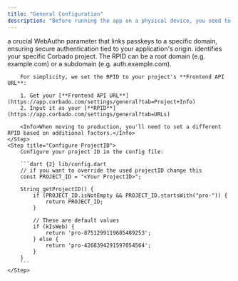```yaml
---
title: "General Configuration"
description: "Before running the app on a physical device, you need to configure two important settings"
---
```


<CardGroup>
    <Card title="RPID (Relying Party ID)">
        a crucial WebAuthn parameter that links passkeys to a specific domain, ensuring secure authentication tied to your application's origin. 
    </Card>
    <Card title="ProjectID">
        identifies your specific Corbado project.
    </Card>
</CardGroup>

<Steps>
    <Step title="Configure RPID">
        <Note>The RPID can be a root domain (e.g. example.com) or a subdomain (e.g. auth.example.com).</Note>

        For simplicity, we set the RPID to your project's **Frontend API URL**:

        1. Get your [**Frontend API URL**](https://app.corbado.com/settings/general?tab=Project+Info)
        2. Input it as your [**RPID**](https://app.corbado.com/settings/general?tab=URLs)

        <Info>When moving to production, you'll need to set a different RPID based on additional factors.</Info>
    </Step>
    <Step title="Configure ProjectID">
        Configure your project ID in the config file:

        ```dart {2} lib/config.dart
        // if you want to override the used projectID change this
        const PROJECT_ID = "<Your ProjectID>";
        
        String getProjectID() {
            if (PROJECT_ID.isNotEmpty && PROJECT_ID.startsWith("pro-")) {
                return PROJECT_ID;
            }
            
            // These are default values
            if (kIsWeb) {
                return 'pro-8751299119685489253';
            } else {
                return 'pro-4268394291597054564';
            }
        }
        ```
    </Step>
</Steps>